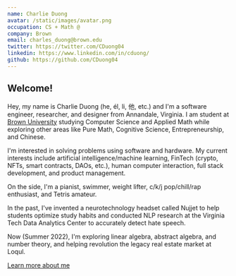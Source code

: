 ```yaml
---
name: Charlie Duong
avatar: /static/images/avatar.png
occupation: CS + Math @
company: Brown
email: charles_duong@brown.edu
twitter: https://twitter.com/CDuong04
linkedin: https://www.linkedin.com/in/cduong/
github: https://github.com/CDuong04
---
```


## Welcome!

Hey, my name is Charlie Duong (he, él, li, 他, etc.) and I'm a software engineer, researcher, and designer from Annandale, Virginia. I am student at [Brown University](https://www.brown.edu/) studying Computer Science and Applied Math while exploring other areas like Pure Math, Cognitive Science, Entrepreneurship, and Chinese.

I'm interested in solving problems using software and hardware. My current interests include artificial intelligence/machine learning, FinTech (crypto, NFTs, smart contracts, DAOs, etc.), human computer interaction, full stack development, and product management.

On the side, I'm a pianist, swimmer, weight lifter, c/k/j pop/chill/rap enthusiast, and Tetris amateur.

In the past, I've invented a neurotechnology headset called Nujjet to help students optimize study habits and conducted NLP research at the Virginia Tech Data Analytics Center to accurately detect hate speech.

Now (Summer 2022), I'm exploring linear algebra, abstract algebra, and number theory, and helping revolution the legacy real estate market at Loqul.

[Learn more about me](/about)
